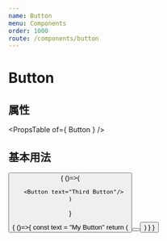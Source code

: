 ```yaml
---
name: Button
menu: Components
order: 1000
route: /components/button
---
```




# Button

## 属性

<PropsTable of={ Button } />

## 基本用法

<Playground>
  <Button text="Second Button"/>
</Playground>

<Playground>
  {
    ()=>(

      <Button text="Third Button"/>
    )
  }
  
</Playground>

<Playground>
  {
    ()=>{
      const text = "My Button"
      return (
         <div>
           <Button text={ text }/>
           <Button text={ text }/>
         </div>
      )    
    }
  }
  
</Playground>
